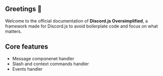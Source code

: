 ## Greetings 👋

Welcome to the official documentation of **Discord.js Oversimplified**, a framework made for Discord.js to avoid boilerplate code and focus on what matters.

## Core features

- Message componenet handler
- Slash and context commands handler
- Events handler
